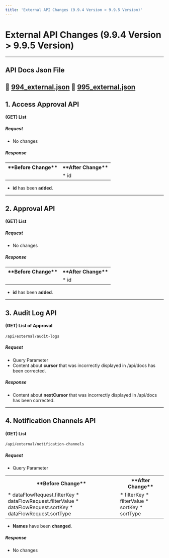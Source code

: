 ```yaml
---
title: 'External API Changes (9.9.4 Version > 9.9.5 Version)'
---
```


# External API Changes (9.9.4 Version > 9.9.5 Version)

---

## API Docs Json File

:paperclip: [994_external.json](994_external.json)
:paperclip: [995_external.json](995_external.json)
---

## 1. Access Approval API

#### (GET) List

##### Request

* No changes

##### Response

<table data-table-width="760" data-layout="default" local-id="729f4860-908e-453e-a2ce-586ef92bde21">
<colgroup>
<col/>
<col/>
</colgroup>
<tbody>
<tr>
<th>
**Before Change**
</th>
<th>
**After Change**
</th>
</tr>
<tr>
<td>

</td>
<td>
* id
</td>
</tr>
</tbody>
</table>

* **id** has been **added**.
---

## 2. Approval API

#### (GET) List

##### Request

* No changes

##### Response

<table data-table-width="760" data-layout="default" local-id="d1aedf57-9c7c-4ffd-abf3-d1381144dd7d">
<colgroup>
<col/>
<col/>
</colgroup>
<tbody>
<tr>
<th>
**Before Change**
</th>
<th>
**After Change**
</th>
</tr>
<tr>
<td>

</td>
<td>
* id
</td>
</tr>
</tbody>
</table>

* **id** has been **added**.
---

## 3. Audit Log API

#### (GET) List of Approval

`/api/external/audit-logs`

##### Request

* Query Parameter
* Content about **cursor** that was incorrectly displayed in /api/docs has been corrected.

##### Response

* Content about **nextCursor** that was incorrectly displayed in /api/docs has been corrected.
---

## 4. Notification Channels API

#### (GET) List

`/api/external/notification-channels`

##### Request

* Query Parameter

<table data-table-width="760" data-layout="default" local-id="a8579e9b-bf3a-44ef-8dbe-bef487c68840">
<colgroup>
<col/>
<col/>
</colgroup>
<tbody>
<tr>
<th>
**Before Change**
</th>
<th>
**After Change**
</th>
</tr>
<tr>
<td>
* dataFlowRequest.filterKey
* dataFlowRequest.filterValue
* dataFlowRequest.sortKey
* dataFlowRequest.sortType
</td>
<td>
* filterKey
* filterValue
* sortKey
* sortType
</td>
</tr>
</tbody>
</table>

* **Names** have been **changed**.

##### Response

* No changes
